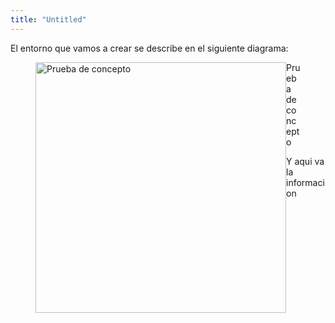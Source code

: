 ```yaml
---
title: "Untitled"
---
```


El entorno que vamos a crear se describe en el siguiente diagrama:

![Prueba de concepto](poc_001.png){style="float:left;" fig-alt="Prueba de concepto" width="401"}


Y aqui va la informacion